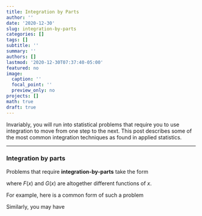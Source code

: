 ```yaml
---
title: Integration by Parts
author: ''
date: '2020-12-30'
slug: integration-by-parts
categories: []
tags: []
subtitle: ''
summary: ''
authors: []
lastmod: '2020-12-30T07:37:40-05:00'
featured: no
image:
  caption: ''
  focal_point: ''
  preview_only: no
projects: []
math: true
draft: true
---
```


Invariably, you will run into statistical problems that require you to use integration to move from one step to the next. This post describes some of the most common integration techniques as found in applied statistics.

----

### Integration by parts

Problems that require **integration-by-parts** take the form

\begin{equation}
\int F(x)G(x)dx
\end{equation}

where $F(x)$ and $G(x)$ are altogether different functions of $x$.

For example, here is a common form of such a problem

\begin{equation}
\int x e^xdx.
\end{equation}

Similarly, you may have

\begin{equation}
\int x^2 e^xdx.
\end{equation}


